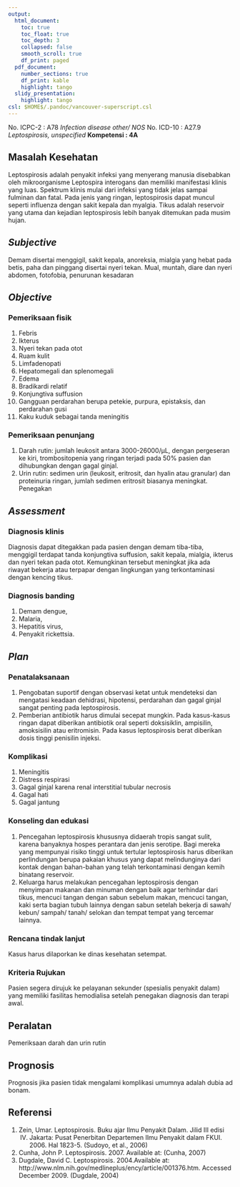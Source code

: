 ```yaml
---
output:
  html_document:
    toc: true
    toc_float: true
    toc_depth: 3
    collapsed: false
    smooth_scroll: true
    df_print: paged
  pdf_document:
    number_sections: true
    df_print: kable
    highlight: tango
  slidy_presentation:
    highlight: tango
csl: $HOME$/.pandoc/vancouver-superscript.csl
---
```


No. ICPC-2	: A78 *Infection disease other/ NOS*
No. ICD-10	: A27.9 *Leptospirosis, unspecified*
**Kompetensi	: 4A**

## Masalah Kesehatan

Leptospirosis adalah penyakit infeksi yang menyerang manusia disebabkan oleh
mikroorganisme Leptospira interogans dan memiliki manifestasi klinis yang luas.
Spektrum klinis mulai dari infeksi yang tidak jelas sampai fulminan dan fatal.
Pada jenis yang ringan, leptospirosis dapat muncul seperti influenza dengan
sakit kepala dan myalgia. Tikus adalah reservoir yang utama dan kejadian
leptospirosis lebih banyak ditemukan pada musim hujan.

## *Subjective*

Demam disertai menggigil, sakit kepala, anoreksia, mialgia yang hebat pada
betis, paha dan pinggang disertai nyeri tekan. Mual, muntah, diare dan nyeri
abdomen, fotofobia, penurunan kesadaran

## *Objective*

### Pemeriksaan fisik

1. Febris
2. Ikterus
3. Nyeri tekan pada otot
4. Ruam kulit
5. Limfadenopati
6. Hepatomegali dan splenomegali
7. Edema
8. Bradikardi relatif
9. Konjungtiva suffusion
10. Gangguan perdarahan berupa petekie, purpura, epistaksis, dan perdarahan
   gusi
11. Kaku kuduk sebagai tanda meningitis

### Pemeriksaan penunjang

1. Darah rutin: jumlah leukosit antara 3000-26000/μL, dengan pergeseran ke
   kiri, trombositopenia yang ringan terjadi pada 50% pasien dan dihubungkan
   dengan gagal ginjal.
2. Urin rutin: sedimen urin (leukosit, eritrosit, dan hyalin atau granular) dan
   proteinuria ringan, jumlah sedimen eritrosit biasanya meningkat. Penegakan

## *Assessment*

### Diagnosis klinis

Diagnosis dapat ditegakkan pada pasien dengan demam tiba-tiba, menggigil
terdapat tanda konjungtiva suffusion, sakit kepala, mialgia, ikterus dan nyeri
tekan pada otot. Kemungkinan tersebut meningkat jika ada riwayat bekerja atau
terpapar dengan lingkungan yang terkontaminasi dengan kencing tikus.

### Diagnosis banding

1. Demam dengue,
2. Malaria,
3. Hepatitis virus,
4. Penyakit rickettsia.

## *Plan*

### Penatalaksanaan

1. Pengobatan suportif dengan observasi ketat untuk mendeteksi dan mengatasi
   keadaan dehidrasi, hipotensi, perdarahan dan gagal ginjal sangat penting
   pada leptospirosis.
2. Pemberian antibiotik harus dimulai secepat mungkin. Pada kasus-kasus ringan
   dapat diberikan antibiotik oral seperti doksisiklin, ampisilin, amoksisilin
   atau eritromisin. Pada kasus leptospirosis berat diberikan dosis tinggi
   penisilin injeksi.

### Komplikasi

1. Meningitis
2. Distress respirasi
3. Gagal ginjal karena renal interstitial tubular necrosis
4. Gagal hati
5. Gagal jantung

### Konseling dan edukasi

1. Pencegahan leptospirosis khususnya didaerah tropis sangat sulit, karena
   banyaknya hospes perantara dan jenis serotipe. Bagi mereka yang mempunyai
   risiko tinggi untuk tertular leptospirosis harus diberikan perlindungan
   berupa pakaian khusus yang dapat melindunginya dari kontak dengan
   bahan-bahan yang telah terkontaminasi dengan kemih binatang reservoir.
2. Keluarga harus melakukan pencegahan leptospirosis dengan menyimpan makanan
   dan minuman dengan baik agar terhindar dari tikus, mencuci tangan dengan
   sabun sebelum makan, mencuci tangan, kaki serta bagian tubuh lainnya dengan
   sabun setelah bekerja di sawah/ kebun/ sampah/ tanah/ selokan dan tempat
   tempat yang tercemar lainnya.
 
### Rencana tindak lanjut

Kasus harus dilaporkan ke dinas kesehatan setempat.

### Kriteria Rujukan

Pasien segera dirujuk ke pelayanan sekunder (spesialis penyakit dalam) yang
memiliki fasilitas hemodialisa setelah penegakan diagnosis dan terapi awal.

## Peralatan

Pemeriksaan darah dan urin rutin

## Prognosis

Prognosis jika pasien tidak mengalami komplikasi umumnya adalah dubia ad
bonam.

## Referensi
1. Zein, Umar. Leptospirosis. Buku ajar Ilmu Penyakit Dalam. Jilid III edisi
   IV. Jakarta: Pusat Penerbitan Departemen Ilmu Penyakit dalam FKUI. 2006. Hal
   1823-5. (Sudoyo, et al., 2006)
2. Cunha, John P. Leptospirosis. 2007. Available at: (Cunha, 2007)
3. Dugdale, David C. Leptospirosis. 2004.Available at:
   http://www.nlm.nih.gov/medlineplus/ency/article/001376.htm. Accessed
   December 2009. (Dugdale, 2004)
